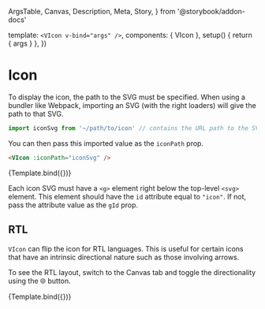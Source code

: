  ArgsTable,
  Canvas,
  Description,
  Meta,
  Story,
} from '@storybook/addon-docs'



<Meta title="Components/VIcon" component={VIcon} />

  template: `<VIcon v-bind="args" />`,
  components: { VIcon },
  setup() {
    return { args }
  },
})

# Icon

<Description of={VIcon} />

<ArgsTable of={VIcon} />

To display the icon, the path to the SVG must be specified. When using a bundler
like Webpack, importing an SVG (with the right loaders) will give the path to
that SVG.

```js
import iconSvg from '~/path/to/icon' // contains the URL path to the SVG
```

You can then pass this imported value as the `iconPath` prop.

```html
<VIcon :iconPath="iconSvg" />
```

<Canvas>
  <Story
    name="Default"
    args={{
      iconPath: replayIcon,
    }}
  >
    {Template.bind({})}
  </Story>
</Canvas>

Each icon SVG must have a `<g>` element right below the top-level `<svg>`
element. This element should have the `id` attribute equal to `"icon"`. If not,
pass the attribute value as the `gId` prop.

## RTL

`VIcon` can flip the icon for RTL languages. This is useful for certain icons
that have an intrinsic directional nature such as those involving arrows.

To see the RTL layout, switch to the Canvas tab and toggle the directionality
using the 🌐 button.

<Canvas>
  <Story
    name="RTL"
    args={{
      rtlFlip: true,
      iconPath: externalLinkIcon,
    }}
  >
    {Template.bind({})}
  </Story>
</Canvas>
